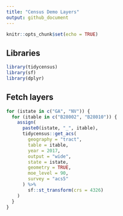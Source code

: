 ```yaml
---
title: "Census Demo Layers"
output: github_document
---
```


```r
knitr::opts_chunk$set(echo = TRUE)
```

## Libraries
```r
library(tidycensus)
library(sf)
library(dplyr)

```

## Fetch layers
```r
for (istate in c("GA", "NV")) {
  for (itable in c("B28002", "B28010")) {
    assign(
      paste0(istate, "_", itable),
      tidycensus::get_acs(
        geography = "tract",
        table = itable,
        year = 2017,
        output = "wide",
        state = istate,
        geometry = TRUE,
        moe_level = 90,
        survey = "acs5"
      ) %>% 
        sf::st_transform(crs = 4326)
    )
  }
}

```
